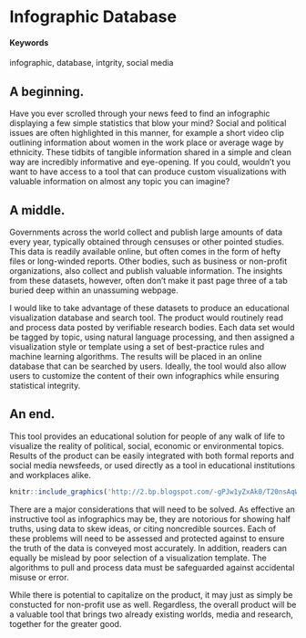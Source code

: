# Infographic Database {#Spreading-Knowledge-One-Infographic-at-a-Time}

#### Keywords

infographic, database, intgrity, social media

## A beginning.

Have you ever scrolled through your news feed to find an infographic displaying a few simple statistics that blow your mind? Social and political issues are often highlighted in this manner, for example a short video clip outlining information about women in the work place or average wage by ethnicity. These tidbits of tangible information shared in a simple and clean way are incredibly informative and eye-opening. If you could, wouldn't you want to have access to a tool that can produce custom visualizations with valuable information on almost any topic you can imagine?

## A middle.

Governments across the world collect and publish large amounts of data every year, typically obtained through censuses or other pointed studies. This data is readily available online, but often comes in the form of hefty files or long-winded reports. Other bodies, such as business or non-profit organizations, also collect and publish valuable information. The insights from these datasets, however, often don't make it past page three of a tab buried deep within an unassuming webpage.

I would like to take advantage of these datasets to produce an educational visualization database and search tool. The product would routinely read and process data posted by verifiable research bodies. Each data set would be tagged by topic, using natural language processing, and then assigned a visualization style or template using a set of best-practice rules and machine learning algorithms. The results will be placed in an online database that can be searched by users. Ideally, the tool would also allow users to customize the content of their own infographics while ensuring statistical integrity.

## An end.

This tool provides an educational solution for people of any walk of life to visualize the reality of political, social, economic or environmental topics. Results of the product can be easily integrated with both formal reports and social media newsfeeds, or used directly as a tool in educational institutions and workplaces alike. 

<!-- ...or include images directly from the web. Cite your sources! -->
```r
knitr::include_graphics('http://2.bp.blogspot.com/-gPJw1yZxAk0/T20nsAqW60I/AAAAAAAAOt8/OK2P-NaRGRw/s1600/satirical%2Binfographic%2Bhack%2Bbloodshot.png')
```

There are a major considerations that will need to be solved. As effective an instructive tool as infographics may be, they are notorious for showing half truths, using data to skew ideas, or citing noncredible sources. Each of these problems will need to be assessed and protected against to ensure the truth of the data is conveyed most accurately. In addition, readers can equally be mislead by poor selection of a visualization template. The algorithms to pull and process data must be safeguarded against accidental misuse or error.

While there is potential to capitalize on the product, it may just as simply be constucted for non-profit use as well. Regardless, the overall product will be a valuable tool that brings two already existing worlds, media and research, together for the greater good. 
